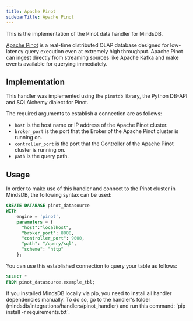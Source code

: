 ```yaml
---
title: Apache Pinot
sidebarTitle: Apache Pinot
---
```


This is the implementation of the Pinot data handler for MindsDB.

[Apache Pinot](https://pinot.apache.org/) is a real-time distributed OLAP database designed for low-latency query execution even at extremely high throughput. Apache Pinot can ingest directly from streaming sources like Apache Kafka and make events available for querying immediately.

## Implementation

This handler was implemented using the `pinotdb` library, the Python DB-API and SQLAlchemy dialect for Pinot.

The required arguments to establish a connection are as follows:

* `host` is the host name or IP address of the Apache Pinot cluster.
* `broker_port` is the port that the Broker of the Apache Pinot cluster is running on.
* `controller_port` is the port that the Controller of the Apache Pinot cluster is running on.
* `path` is the query path.

## Usage

In order to make use of this handler and connect to the Pinot cluster in MindsDB, the following syntax can be used:

```sql
CREATE DATABASE pinot_datasource
WITH
    engine = 'pinot',
    parameters = {
      "host":"localhost",
      "broker_port": 8000,
      "controller_port": 9000,
      "path": "/query/sql",
      "scheme": "http"
    };
```

You can use this established connection to query your table as follows:

```sql
SELECT *
FROM pinot_datasource.example_tbl;
```
<Tip>
If you installed MindsDB locally via pip, you need to install all handler dependencies manually. To do so, go to the handler's folder (mindsdb/integrations/handlers/pinot_handler) and run this command: `pip install -r requirements.txt`.
</Tip>
